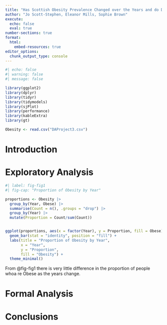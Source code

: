 ```yaml
---
title: "Has Scottish Obesity Prevalence Changed over the Years and do Different Factors Effect this"
author: "Jo Scott-Stephen, Eleanor Mills, Sophie Brown"
execute: 
  echo: false
  eval: true
number-sections: true
format:
  html:
    embed-resources: true
editor_options: 
  chunk_output_type: console
---
```


```r
#| echo: false
#| warning: false
#| message: false

library(ggplot2)
library(dplyr)
library(tidyr)
library(tidymodels)
library(sjPlot)
library(performance)
library(kableExtra)
library(gt)

Obesity <- read.csv("DAProject3.csv")
```

# Introduction {#sec-intro}

# Exploratory Analysis {#sec-EA}

```r
#| label: fig-fig1
#| fig-cap: "Proportion of Obesity by Year"

proportions <- Obesity |>
  group_by(Year, Obese) |>
  summarise(Count = n(), .groups = "drop") |>
  group_by(Year) |>
  mutate(Proportion = Count/sum(Count))


ggplot(proportions, aes(x = factor(Year), y = Proportion, fill = Obese)) +
  geom_bar(stat = "identity", position = "fill") +
  labs(title = "Proportion of Obesity by Year",
       x = "Year",
       y = "Proportion",
       fill = "Obesity") +
  theme_minimal()
```

From @fig-fig1 there is very little difference in the proportion of people whoa re Obese as the years change.

# Formal Analysis {#sec-FA}

# Conclusions {#sec-con}
